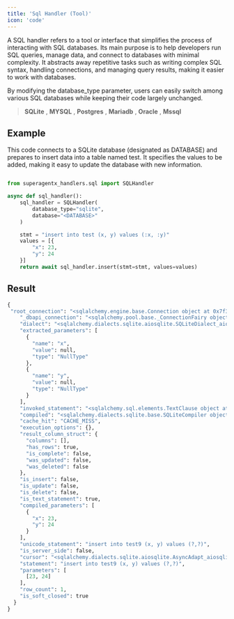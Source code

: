 ```yaml
---
title: 'Sql Handler (Tool)'
icon: 'code'
---
```


A SQL handler refers to a tool or interface that simplifies the process of interacting with SQL databases.
Its main purpose is to help developers run SQL queries, manage data, and connect to databases with minimal
complexity. It abstracts away repetitive tasks such as writing complex SQL syntax, handling connections,
and managing query results, making it easier to work with databases.

By modifying the database_type parameter, users can easily switch among various SQL databases while keeping their code
largely unchanged.
>**SQLite** , **MYSQL** , **Postgres** , **Mariadb** , **Oracle** , **Mssql**

## Example
This code connects to a SQLite database (designated as DATABASE) and prepares to insert data into a table named test.
It specifies the values to be added, making it easy to update the database with new information.
```python sql handler

from superagentx_handlers.sql import SQLHandler

async def sql_handler():
    sql_handler = SQLHandler(
        database_type="sqlite",
        database="<DATABASE>"
    )

    stmt = "insert into test (x, y) values (:x, :y)"
    values = [{
        "x": 23,
        "y": 24
    }]
    return await sql_handler.insert(stmt=stmt, values=values)
```

## Result
```python sqlite
{
 "root_connection": "<sqlalchemy.engine.base.Connection object at 0x7f3bb8f4d010>",
    "_dbapi_connection": "<sqlalchemy.pool.base._ConnectionFairy object at 0x7f3bb8261f10>",
    "dialect": "<sqlalchemy.dialects.sqlite.aiosqlite.SQLiteDialect_aiosqlite object at 0x7f3bb83991f0>",
    "extracted_parameters": [
      {
        "name": "x",
        "value": null,
        "type": "NullType"
      },
      {
        "name": "y",
        "value": null,
        "type": "NullType"
      }
    ],
    "invoked_statement": "<sqlalchemy.sql.elements.TextClause object at 0x7f3bd440c140>",
    "compiled": "<sqlalchemy.dialects.sqlite.base.SQLiteCompiler object at 0x7f3bb6919610>",
    "cache_hit": "CACHE_MISS",
    "execution_options": {},
    "result_column_struct": {
      "columns": [],
      "has_rows": true,
      "is_complete": false,
      "was_updated": false,
      "was_deleted": false
    },
    "is_insert": false,
    "is_update": false,
    "is_delete": false,
    "is_text_statement": true,
    "compiled_parameters": [
      {
        "x": 23,
        "y": 24
      }
    ],
    "unicode_statement": "insert into test9 (x, y) values (?,?)",
    "is_server_side": false,
    "cursor": "<sqlalchemy.dialects.sqlite.aiosqlite.AsyncAdapt_aiosqlite_cursor object at 0x7f3bb6a80580>",
    "statement": "insert into test9 (x, y) values (?,?)",
    "parameters": [
      [23, 24]
    ],
    "row_count": 1,
    "is_soft_closed": true
  }
}
```